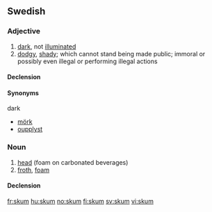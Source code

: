 ==Swedish==

===Adjective===
{{infl|sv|adjective}}

# [[dark]], not [[illuminate]]d
# [[dodgy]], [[shady]]; which cannot stand being made public; immoral or possibly even illegal or performing illegal actions

====Declension====
{{sv-adj-reg|alt=skumm}}

====Synonyms====
;dark
*[[mörk]]
*[[oupplyst]]

===Noun===
{{sv-noun|g=n}}

# [[head]] (foam on carbonated beverages)
# [[froth]], [[foam]]

====Declension====
{{sv-noun-n-zero|stem=skumm}}

[[fr:skum]]
[[hu:skum]]
[[no:skum]]
[[fi:skum]]
[[sv:skum]]
[[vi:skum]]